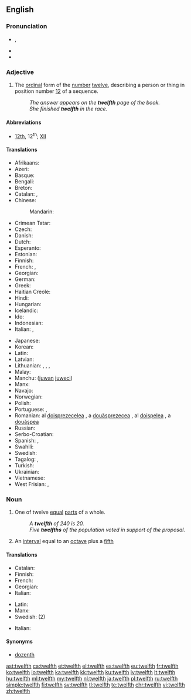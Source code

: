 ==English==
{{ordinalbox|en|11th|12th|13th|eleventh|thirteenth|card=twelve}}

===Pronunciation===
* {{a|UK|US}} {{IPA|/twɛlfθ/|/twɛlθ/}}, {{X-SAMPA|/twElfT/|/twElT/}}
* {{audio|en-us-twelfth.ogg|Audio (US)}}
* {{rhymes|ɛlfθ|ɛlθ}}

===Adjective===
{{en-adj|-}}

# {{context|ordinal|lang=en}} The [[ordinal]] form of the [[number]] [[twelve]], describing a person or thing in position number [[12]] of a sequence.
#: ''The answer appears on the '''twelfth''' page of the book.''
#: ''She finished '''twelfth''' in the race.''

====Abbreviations====
* [[12th]], 12<sup>th</sup>; {{qualifier|in names of monarchs and popes}} [[XII]]

====Translations====
{{trans-top|ordinal form of the number twelve}}
* Afrikaans: {{t-|af|twaalfde}}
* Azeri: {{t-|az|on ikinci}}
* Basque: {{t-|eu|hamabigarren}}
* Bengali: {{t-|bn|দ্বাদশ}}
* Breton: {{t+|br|daouzekvet}}
* Catalan: {{t+|ca|dotzè|m}}, {{t-|ca|dotzena|f}}
* Chinese:
*: Mandarin: {{tø|cmn|[[第]][[十]][[二]]}}
* Crimean Tatar: {{tø|crh|on ekinci}}
* Czech: {{t+|cs|dvanáctý}}
* Danish: {{t-|da|tolvte}}
* Dutch: {{t+|nl|twaalfde}}
* Esperanto: {{t-|eo|dek-dua}}
* Estonian: {{t-|et|kaheteistkümnes}}
* Finnish: {{t-|fi|kahdestoista}}
* French: {{qualifier|before the noun}} {{t+|fr|douzième}}, {{qualifier|in names of monarchs and popes}} {{t+|fr|douze}} {{qualifier|after the name}}
* Georgian: {{t-|ka|მეთორმეტე|sc=Geor}}
* German: {{t+|de|zwölfte}}
* Greek: {{t+|el|δωδέκατος||tr=dodékatos}}
* Haitian Creole: {{tø|ht|douzyèm}}
* Hindi: {{t-|hi|बारहवां|tr=bārahavāṁ|sc=Knda}}
* Hungarian: {{t+|hu|tizenkettedik}}
* Icelandic: {{t-|is|tólfta}}
* Ido: {{t-|io|duadekesma}}
* Indonesian: {{t-|id|keduabelas}}
* Italian: {{qualifier|before the noun}} {{t+|it|dodicesimo|m}}, {{qualifier|in names of monarchs and popes}} {{t+|it|dodicesimo|m}} {{qualifier|after the name}}
{{trans-mid}}
* Japanese: {{t-|ja|第十二|tr=dai jūni|sc=Jpan}}
* Korean: {{t+|ko|열두째|tr=yeoldujjae}}
* Latin: {{t-|la|duodecimus}}
* Latvian: {{t+|lv|divpadsmitais}}
* Lithuanian: {{t+|lt|dvyliktas|m}}, {{t-|lt|dvylikta|f}}, {{t-|lt|dvylikti|m-p}}, {{t-|lt|dvyliktos|f-p}}
* Malay: {{t-|ms|kedua belas}}
* Manchu: ([[juwan]] [[juweci]])
* Manx: {{t-|gv|daa-yeigoo}}
* Navajo: {{tø|nv|naakitsʼáadah góneʼ}}
* Norwegian: {{t-|no|tolvte}}
* Polish: {{t+|pl|dwunasty}}
* Portuguese: {{t+|pt|duodécimo}}, {{t+|pt|décimo segundo}}
* Romanian: al [[doisprezecelea]] {{g|m}}, a [[douăsprezecea]] {{g|f}}, al [[doișpelea]] {{qualifier|m, informal}}, a [[douășpea]] {{qualifier|f, informal}}
* Russian: {{t+|ru|двенадцатый|sc=Cyrl}}
* Serbo-Croatian: {{t-|sh|dvanaesti|sc=Latn}}
* Spanish: {{t+|es|duodécimo|m}}, {{t-|es|duodécima|f}}
* Swahili: {{t-|sw|kumi na mbili}}
* Swedish: {{t+|sv|tolfte}}
* Tagalog: {{t-|tl|ikalabindalawa|sc=Cyrl}}, {{t-|tl|panlabindalawa|sc=Cyrl}}
* Turkish: {{t-|tr|on ikinci}}
* Ukrainian: {{t+|uk|дванадцятий|tr=dvanadtsyatyy̆|sc=Cyrl}}
* Vietnamese: {{t-|vi|một phần mười hai}}
* West Frisian: {{t-|fy|tolfde}}, {{t-|fy|tolfte}}
{{trans-bottom}}

===Noun===
{{en-noun}}

# {{context|fractional|lang=en}} One of twelve [[equal]] [[part]]s of a whole.
#: ''A '''twelfth''' of 240 is 20.''
#: ''Five '''twelfths''' of the population voted in support of the proposal.''
# {{context|music|lang=en}} An [[interval]] equal to an [[octave]] plus a [[fifth]]

====Translations====
{{trans-top|one of twelve equal parts of a whole}}
* Catalan: {{t+|ca|dotzè|m}}
* Finnish: {{t-|fi|kahdestoistaosa}}
* French: {{t+|fr|douzième|m}}
* Georgian: {{t-|ka|მეთორმეტედი|sc=Geor}}
* Italian: {{t+|it|dodicesimo|m}}
{{trans-mid}}
* Latin: {{t-|la|duodecimum|n}}
* Manx: {{t-|gv|yn ghaa yeigoo}}
* Swedish: {{t+|sv|tolftedel|c}} (2)
{{trans-bottom}}

{{trans-top|interval}}
* Italian: {{t-|it|duodecima|f}}
{{trans-mid}}
{{trans-bottom}}

====Synonyms====
* [[dozenth]]

[[ast:twelfth]]
[[ca:twelfth]]
[[et:twelfth]]
[[el:twelfth]]
[[es:twelfth]]
[[eu:twelfth]]
[[fr:twelfth]]
[[ko:twelfth]]
[[io:twelfth]]
[[ka:twelfth]]
[[kk:twelfth]]
[[ku:twelfth]]
[[lv:twelfth]]
[[lt:twelfth]]
[[hu:twelfth]]
[[ml:twelfth]]
[[my:twelfth]]
[[nl:twelfth]]
[[ja:twelfth]]
[[pl:twelfth]]
[[ru:twelfth]]
[[simple:twelfth]]
[[fi:twelfth]]
[[sv:twelfth]]
[[tl:twelfth]]
[[te:twelfth]]
[[chr:twelfth]]
[[vi:twelfth]]
[[zh:twelfth]]